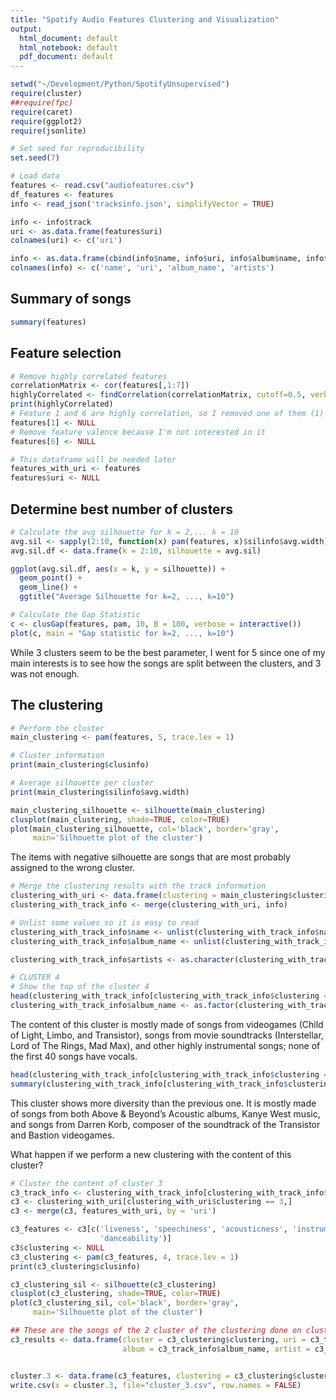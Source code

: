 ```yaml
---
title: "Spotify Audio Features Clustering and Visualization"
output:
  html_document: default
  html_notebook: default
  pdf_document: default
---
```


```r
setwd("~/Development/Python/SpotifyUnsupervised")
require(cluster)
##require(fpc)
require(caret)
require(ggplot2)
require(jsonlite)

# Set seed for reproducibility
set.seed(7)

# Load data
features <- read.csv("audiofeatures.csv")
df_features <- features
info <- read_json('tracksinfo.json', simplifyVector = TRUE)

info <- info$track
uri <- as.data.frame(features$uri)
colnames(uri) <- c('uri')

info <- as.data.frame(cbind(info$name, info$uri, info$album$name, info$artists))
colnames(info) <- c('name', 'uri', 'album_name', 'artists')
```

## Summary of songs
```r
summary(features)
```

## Feature selection
```r
# Remove highly correlated features
correlationMatrix <- cor(features[,1:7])
highlyCorrelated <- findCorrelation(correlationMatrix, cutoff=0.5, verbose=TRUE)
print(highlyCorrelated)
# Feature 1 and 6 are highly correlation, so I removed one of them (1)
features[1] <- NULL
# Remove feature valence because I'm not interested in it
features[6] <- NULL

# This dataframe will be needed later
features_with_uri <- features
features$uri <- NULL
```

## Determine best number of clusters
```r
# Calculate the avg silhouette for k = 2,... k = 10
avg.sil <- sapply(2:10, function(x) pam(features, x)$silinfo$avg.width)
avg.sil.df <- data.frame(k = 2:10, silhouette = avg.sil)

ggplot(avg.sil.df, aes(x = k, y = silhouette)) +
  geom_point() +
  geom_line() +
  ggtitle("Average Silhouette for k=2, ..., k=10")

# Calculate the Gap Statistic
c <- clusGap(features, pam, 10, B = 100, verbose = interactive())
plot(c, main = "Gap statistic for k=2, ..., k=10")
```



While 3 clusters seem to be the best parameter, I went for 5 since one of my
main interests is to see how the songs are split between the clusters, and 3 was not
enough.

## The clustering
```r
# Perform the cluster
main_clustering <- pam(features, 5, trace.lev = 1)

# Cluster information
print(main_clustering$clusinfo)

# Average silhouette per cluster
print(main_clustering$silinfo$avg.width)
```

```r
main_clustering_silhouette <- silhouette(main_clustering)
clusplot(main_clustering, shade=TRUE, color=TRUE)
plot(main_clustering_silhouette, col='black', border='gray',
     main='Silhouette plot of the cluster')
```

The items with negative silhouette are songs that are most probably assigned to the wrong cluster.

```r
# Merge the clustering results with the track information
clustering_with_uri <- data.frame(clustering = main_clustering$clustering, uri = uri$uri)
clustering_with_track_info <- merge(clustering_with_uri, info)

# Unlist some values so it is easy to read
clustering_with_track_info$name <- unlist(clustering_with_track_info$name)
clustering_with_track_info$album_name <- unlist(clustering_with_track_info$album_name)

clustering_with_track_info$artists <- as.character(clustering_with_track_info$artists)
```

```r
# CLUSTER 4
# Show the top of the cluster 4
head(clustering_with_track_info[clustering_with_track_info$clustering == 4,])
clustering_with_track_info$album_name <- as.factor(clustering_with_track_info$album_name)
```

The content of this cluster is mostly made of songs from videogames (Child of Light, Limbo, and Transistor), songs from movie soundtracks (Interstellar, Lord of The Rings, Mad Max), and other highly instrumental songs; none of the first 40 songs have vocals.

```r
head(clustering_with_track_info[clustering_with_track_info$clustering == 3,])
summary(clustering_with_track_info[clustering_with_track_info$clustering == 3,])
```

This cluster shows more diversity than the previous one. It is mostly made of songs
from both Above & Beyond's Acoustic albums, Kanye West music, and songs from Darren Korb, composer of the soundtrack of the Transistor and Bastion videogames.

What happen if we perform a new clustering with the content of this cluster?

```r
# Cluster the content of cluster 3
c3_track_info <- clustering_with_track_info[clustering_with_track_info$clustering == 3,]
c3 <- clustering_with_uri[clustering_with_uri$clustering == 3,]
c3 <- merge(c3, features_with_uri, by = 'uri')

c3_features <- c3[c('liveness', 'speechiness', 'acousticness', 'instrumentalness',
                    'danceability')]
c3$clustering <- NULL
c3_clustering <- pam(c3_features, 4, trace.lev = 1)
print(c3_clustering$clusinfo)

c3_clustering_sil <- silhouette(c3_clustering)
clusplot(c3_clustering, shade=TRUE, color=TRUE)
plot(c3_clustering_sil, col='black', border='gray',
     main='Silhouette plot of the cluster')
```

```r
## These are the songs of the 2 cluster of the clustering done on cluster 3
c3_results <- data.frame(cluster = c3_clustering$clustering, uri = c3_track_info$uri,
                         album = c3_track_info$album_name, artist = c3_track_info$artists)


cluster.3 <- data.frame(c3_features, clustering = c3_clustering$clustering)
write.csv(x = cluster.3, file="cluster_3.csv", row.names = FALSE)
```
